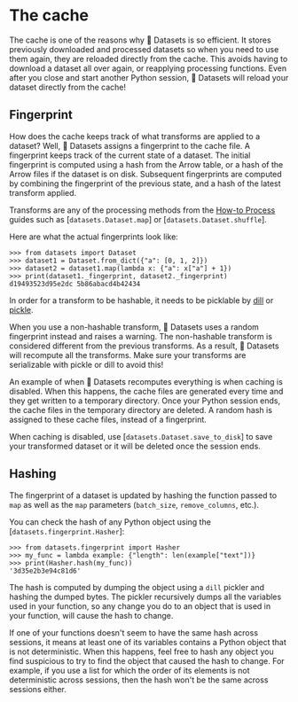 # The cache

The cache is one of the reasons why 🤗 Datasets is so efficient. It stores previously downloaded and processed datasets so when you need to use them again, they are reloaded directly from the cache. This avoids having to download a dataset all over again, or reapplying processing functions. Even after you close and start another Python session, 🤗 Datasets will reload your dataset directly from the cache!

## Fingerprint

How does the cache keeps track of what transforms are applied to a dataset? Well, 🤗 Datasets assigns a fingerprint to the cache file. A fingerprint keeps track of the current state of a dataset. The initial fingerprint is computed using a hash from the Arrow table, or a hash of the Arrow files if the dataset is on disk. Subsequent fingerprints are computed by combining the fingerprint of the previous state, and a hash of the latest transform applied. 

<Tip>

Transforms are any of the processing methods from the [How-to Process](./process) guides such as [`datasets.Dataset.map`] or [`datasets.Dataset.shuffle`].

</Tip>

Here are what the actual fingerprints look like:

```
>>> from datasets import Dataset
>>> dataset1 = Dataset.from_dict({"a": [0, 1, 2]})
>>> dataset2 = dataset1.map(lambda x: {"a": x["a"] + 1})
>>> print(dataset1._fingerprint, dataset2._fingerprint)
d19493523d95e2dc 5b86abacd4b42434
```

In order for a transform to be hashable, it needs to be picklable by [dill](https://dill.readthedocs.io/en/latest/) or [pickle](https://docs.python.org/3/library/pickle). 

When you use a non-hashable transform, 🤗 Datasets uses a random fingerprint instead and raises a warning. The non-hashable transform is considered different from the previous transforms. As a result, 🤗 Datasets will recompute all the transforms. Make sure your transforms are serializable with pickle or dill to avoid this!

An example of when 🤗 Datasets recomputes everything is when caching is disabled. When this happens, the cache files are generated every time and they get written to a temporary directory. Once your Python session ends, the cache files in the temporary directory are deleted. A random hash is assigned to these cache files, instead of a fingerprint. 

<Tip>

When caching is disabled, use [`datasets.Dataset.save_to_disk`] to save your transformed dataset or it will be deleted once the session ends.

</Tip>

## Hashing

The fingerprint of a dataset is updated by hashing the function passed to `map` as well as the `map` parameters (`batch_size`, `remove_columns`, etc.).

You can check the hash of any Python object using the [`datasets.fingerprint.Hasher`]:

```
>>> from datasets.fingerprint import Hasher
>>> my_func = lambda example: {"length": len(example["text"])}
>>> print(Hasher.hash(my_func))
'3d35e2b3e94c81d6'
```

The hash is computed by dumping the object using a `dill` pickler and hashing the dumped bytes.
The pickler recursively dumps all the variables used in your function, so any change you do to an object that is used in your function, will cause the hash to change.

If one of your functions doesn't seem to have the same hash across sessions, it means at least one of its variables contains a Python object that is not deterministic.
When this happens, feel free to hash any object you find suspicious to try to find the object that caused the hash to change.
For example, if you use a list for which the order of its elements is not deterministic across sessions, then the hash won't be the same across sessions either.
